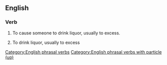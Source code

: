 ==English==

===Verb===
{{en-verb|head=[[liquor]] [[up]]|liquors up|liquoring up|liquored up}}

# {{context|transitive}} To cause someone to drink liquor, usually to excess.
# {{context|intransitive}} To drink liquor, usually to excess

[[Category:English phrasal verbs]]
[[Category:English phrasal verbs with particle (up)]]